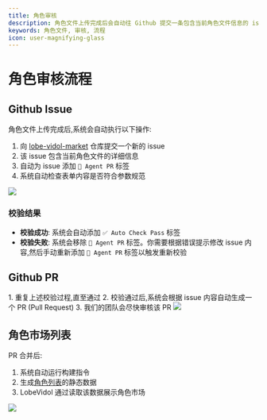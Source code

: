 ```yaml
---
title: 角色审核
description: 角色文件上传完成后会自动往 Github 提交一条包含当前角色文件信息的 issue
keywords: 角色文件, 审核, 流程
icon: user-magnifying-glass
---
```


# 角色审核流程

## Github Issue

角色文件上传完成后,系统会自动执行以下操作:

1. 向 [lobe-vidol-market](https://github.com/lobehub/lobe-vidol-market) 仓库提交一个新的 issue
2. 该 issue 包含当前角色文件的详细信息
3. 自动为 issue 添加 `🤖 Agent PR` 标签
4. 系统自动检查表单内容是否符合参数规范

<Frame>
  <img src="https://oss.vidol.chat/assets/2661b4180f54479814db9869e7002b4d.webp" />
</Frame>

### 校验结果

- **校验成功**: 系统会自动添加 `✅ Auto Check Pass` 标签
- **校验失败**: 系统会移除 `🤖 Agent PR` 标签。你需要根据错误提示修改 issue 内容,然后手动重新添加 `🤖 Agent PR` 标签以触发重新校验

## Github PR

<Steps>
  1. 重复上述校验过程,直至通过
  2. 校验通过后,系统会根据 issue 内容自动生成一个 PR (Pull Request)
  3. 我们的团队会尽快审核该 PR
</Steps>

<Frame>
  <img src="https://oss.vidol.chat/assets/4888f12427cda62f41be145338d012f9.webp" />
</Frame>

## 角色市场列表

PR 合并后:

1. 系统自动运行构建指令
2. 生成[角色列表](https://vidol-market.lobehub.com/agents/index.json)的静态数据
3. LobeVidol 通过读取该数据展示角色市场

<Frame>
  <img src="https://oss.vidol.chat/assets/3847e36f58813089edd3fc48a6443554.webp" />
</Frame>
